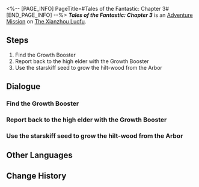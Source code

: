 <%-- [PAGE_INFO]
PageTitle=#Tales of the Fantastic: Chapter 3#
[END_PAGE_INFO] --%>
{{Stub|Dialogue.}}
{{Mission Infobox
|id            = 8002232
|title         = 
|image         = <!--Mission Tales of the Fantastic: Chapter 3.png-->
|type          = Adventure
|event_name    = 
|chapter       = 
|requirements  = 
|summary       = <!--official mission summary from Fate's Atlas-->
|characters    = Trailblazer; {TEXTJOIN#59}
|startLocation = [[The Xianzhou Luofu]] - [[<!--starting area-->]]
|world         = The Xianzhou Luofu
|area          = <!--starting area-->
|prev          = 
|next          = 
|rewards       = 
}}
'''''Tales of the Fantastic: Chapter 3''''' is an [[Adventure Mission]] on [[The Xianzhou Luofu]].

==Steps==
# Find the Growth Booster
# Report back to the high elder with the Growth Booster
# Use the starskiff seed to grow the hilt-wood from the Arbor

<!--
==Gameplay Notes==

--><!--
==Trial Character==

-->
==Dialogue==
{{Stub Dialogue}}
{{Dialogue Start}}
:{{tx}}
{{Dialogue End}}

===Find the Growth Booster===
{{Mission Description|type=adventure|location=<!--to be added-->|update|In Mr. Xiyan's story, the "high elder" takes you to many places in the Luofu to look for the various materials needed to forge the divine weapon... Now this is truly a stereotypical treasure-seeking adventure story.}}
{{Dialogue Start}}
:{{tx}}
{{Dialogue End}}

===Report back to the high elder with the Growth Booster===
{{Dialogue Start}}
:{{tx}}
{{Dialogue End}}

===Use the starskiff seed to grow the hilt-wood from the Arbor===
{{Dialogue Start}}
:{{tx}}
{{Dialogue End}}

==Other Languages==
{{Other Languages
|en   = Tales of the Fantastic: Chapter 3
|zhs  = 评书奇谭•第三回
|zht  = 評書奇譚•第三回
|ja   = 講談奇譚・第三回
|ko   = 진기한 이야기•제3장
|es   = Narraciones extraordinarias: acto 3
|fr   = Contes fantastiques &mdash; Chapitre&nbsp;3
|ru   = Чудесные сказания. Глава III
|th   = เรื่องเล่าขานตำนานการผจญภัย: บทที่ 3
|vi   = Kỳ Truyện Bình Thư 3
|de   = Geschichten des Fantastischen &ndash; Kapitel 3
|id   = Dongeng Luar Biasa - Bag. 3
|pt   = Contos do Fantástico - Capítulo 3
}}

==Change History==
{{Change History|1.2}}
